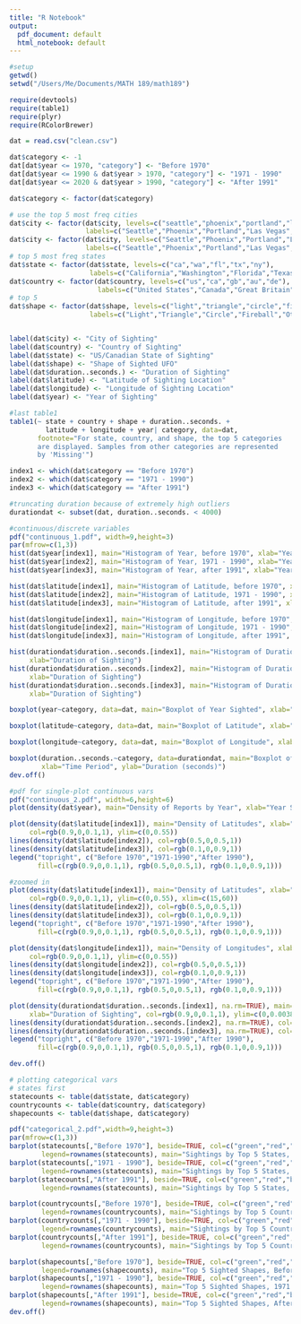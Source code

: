 ```yaml
---
title: "R Notebook"
output:
  pdf_document: default
  html_notebook: default
---
```


```r
#setup
getwd()
setwd("/Users/Me/Documents/MATH 189/math189")

require(devtools)
require(table1)
require(plyr)
require(RColorBrewer)
```

```r
dat = read.csv("clean.csv")
```

```r
dat$category <- -1
dat[dat$year <= 1970, "category"] <- "Before 1970"
dat[dat$year <= 1990 & dat$year > 1970, "category"] <- "1971 - 1990"
dat[dat$year <= 2020 & dat$year > 1990, "category"] <- "After 1991"
```

```r
dat$category <- factor(dat$category)

# use the top 5 most freq cities
dat$city <- factor(dat$city, levels=c("seattle","phoenix","portland","las vegas", "los angeles"),
                   labels=c("Seattle","Phoenix","Portland","Las Vegas", "Los Angeles"))
dat$city <- factor(dat$city, levels=c("Seattle","Phoenix","Portland","Las Vegas", "Los Angeles", "Missing"),
                   labels=c("Seattle","Phoenix","Portland","Las Vegas", "Los Angeles", "Other"))
# top 5 most freq states
dat$state <- factor(dat$state, levels=c("ca","wa","fl","tx","ny"),
                    labels=c("California","Washington","Florida","Texas","New York"))
dat$country <- factor(dat$country, levels=c("us","ca","gb","au","de"),
                      labels=c("United States","Canada","Great Britain","Australia","Germany"))
# top 5
dat$shape <- factor(dat$shape, levels=c("light","triangle","circle","fireball","other"),
                    labels=c("Light","Triangle","Circle","Fireball","Other"))


label(dat$city) <- "City of Sighting"
label(dat$country) <- "Country of Sighting"
label(dat$state) <- "US/Canadian State of Sighting"
label(dat$shape) <- "Shape of Sighted UFO"
label(dat$duration..seconds.) <- "Duration of Sighting"
label(dat$latitude) <- "Latitude of Sighting Location"
label(dat$longitude) <- "Longitude of Sighting Location"
label(dat$year) <- "Year of Sighting"

#last table1
table1(~ state + country + shape + duration..seconds. + 
         latitude + longitude + year| category, data=dat,
       footnote="For state, country, and shape, the top 5 categories
       are displayed. Samples from other categories are represented
       by 'Missing'")
```

```r
index1 <- which(dat$category == "Before 1970")
index2 <- which(dat$category == "1971 - 1990")
index3 <- which(dat$category == "After 1991")

#truncating duration because of extremely high outliers
durationdat <- subset(dat, duration..seconds. < 4000)

#continuous/discrete variables
pdf("continuous_1.pdf", width=9,height=3)
par(mfrow=c(1,3))
hist(dat$year[index1], main="Histogram of Year, before 1970", xlab="Year Sighted")
hist(dat$year[index2], main="Histogram of Year, 1971 - 1990", xlab="Year Sighted")
hist(dat$year[index3], main="Histogram of Year, after 1991", xlab="Year Sighted")

hist(dat$latitude[index1], main="Histogram of Latitude, before 1970", xlab="Latitude")
hist(dat$latitude[index2], main="Histogram of Latitude, 1971 - 1990", xlab="Latitude")
hist(dat$latitude[index3], main="Histogram of Latitude, after 1991", xlab="Latitude")

hist(dat$longitude[index1], main="Histogram of Longitude, before 1970", xlab="Longitude")
hist(dat$longitude[index2], main="Histogram of Longitude, 1971 - 1990", xlab="Longitude")
hist(dat$longitude[index3], main="Histogram of Longitude, after 1991", xlab="Longitude")

hist(durationdat$duration..seconds.[index1], main="Histogram of Duration, before 1970",
     xlab="Duration of Sighting")
hist(durationdat$duration..seconds.[index2], main="Histogram of Duration, 1971-1990",
     xlab="Duration of Sighting")
hist(durationdat$duration..seconds.[index3], main="Histogram of Duration, after 1991",
     xlab="Duration of Sighting")

boxplot(year~category, data=dat, main="Boxplot of Year Sighted", xlab="Time Period")

boxplot(latitude~category, data=dat, main="Boxplot of Latitude", xlab="Time Period")

boxplot(longitude~category, data=dat, main="Boxplot of Longitude", xlab="Time Period")

boxplot(duration..seconds.~category, data=durationdat, main="Boxplot of Duration of Sighting",
        xlab="Time Period", ylab="Duration (seconds)")
dev.off()

#pdf for single-plot continuous vars
pdf("continuous_2.pdf", width=6,height=6)
plot(density(dat$year), main="Density of Reports by Year", xlab="Year Sighted", xlim=c(1940,2020))

plot(density(dat$latitude[index1]), main="Density of Latitudes", xlab="Latitude", 
     col=rgb(0.9,0,0.1,1), ylim=c(0,0.55))
lines(density(dat$latitude[index2]), col=rgb(0.5,0,0.5,1))
lines(density(dat$latitude[index3]), col=rgb(0.1,0,0.9,1))
legend("topright", c("Before 1970","1971-1990","After 1990"), 
       fill=c(rgb(0.9,0,0.1,1), rgb(0.5,0,0.5,1), rgb(0.1,0,0.9,1)))

#zoomed in
plot(density(dat$latitude[index1]), main="Density of Latitudes", xlab="Latitude", 
     col=rgb(0.9,0,0.1,1), ylim=c(0,0.55), xlim=c(15,60))
lines(density(dat$latitude[index2]), col=rgb(0.5,0,0.5,1))
lines(density(dat$latitude[index3]), col=rgb(0.1,0,0.9,1))
legend("topright", c("Before 1970","1971-1990","After 1990"), 
       fill=c(rgb(0.9,0,0.1,1), rgb(0.5,0,0.5,1), rgb(0.1,0,0.9,1)))

plot(density(dat$longitude[index1]), main="Density of Longitudes", xlab="Longitude", 
     col=rgb(0.9,0,0.1,1), ylim=c(0,0.55))
lines(density(dat$longitude[index2]), col=rgb(0.5,0,0.5,1))
lines(density(dat$longitude[index3]), col=rgb(0.1,0,0.9,1))
legend("topright", c("Before 1970","1971-1990","After 1990"), 
       fill=c(rgb(0.9,0,0.1,1), rgb(0.5,0,0.5,1), rgb(0.1,0,0.9,1)))

plot(density(durationdat$duration..seconds.[index1], na.rm=TRUE), main="Density of Sighting Duration",
     xlab="Duration of Sighting", col=rgb(0.9,0,0.1,1), ylim=c(0,0.0038))
lines(density(durationdat$duration..seconds.[index2], na.rm=TRUE), col=rgb(0.5,0,0.5,1))
lines(density(durationdat$duration..seconds.[index3], na.rm=TRUE), col=rgb(0.1,0,0.9,1))
legend("topright", c("Before 1970","1971-1990","After 1990"),
       fill=c(rgb(0.9,0,0.1,1), rgb(0.5,0,0.5,1), rgb(0.1,0,0.9,1)))

dev.off()
```
```r
# plotting categorical vars
# states first
statecounts <- table(dat$state, dat$category)
countrycounts <- table(dat$country, dat$category)
shapecounts <- table(dat$shape, dat$category)

pdf("categorical_2.pdf",width=9,height=3)
par(mfrow=c(1,3))
barplot(statecounts[,"Before 1970"], beside=TRUE, col=c("green","red","blue","yellow","orange"),
        legend=rownames(statecounts), main="Sightings by Top 5 States, Before 1970")
barplot(statecounts[,"1971 - 1990"], beside=TRUE, col=c("green","red","blue","yellow","orange"),
        legend=rownames(statecounts), main="Sightings by Top 5 States, 1971 - 1990")
barplot(statecounts[,"After 1991"], beside=TRUE, col=c("green","red","blue","yellow","orange"),
        legend=rownames(statecounts), main="Sightings by Top 5 States, After 1991")

barplot(countrycounts[,"Before 1970"], beside=TRUE, col=c("green","red","blue","yellow","orange"),
        legend=rownames(countrycounts), main="Sightings by Top 5 Countries, Before 1970")
barplot(countrycounts[,"1971 - 1990"], beside=TRUE, col=c("green","red","blue","yellow","orange"),
        legend=rownames(countrycounts), main="Sightings by Top 5 Countries, 1971 - 1990")
barplot(countrycounts[,"After 1991"], beside=TRUE, col=c("green","red","blue","yellow","orange"),
        legend=rownames(countrycounts), main="Sightings by Top 5 Countries, After 1991")

barplot(shapecounts[,"Before 1970"], beside=TRUE, col=c("green","red","blue","yellow","orange"),
        legend=rownames(shapecounts), main="Top 5 Sighted Shapes, Before 1970")
barplot(shapecounts[,"1971 - 1990"], beside=TRUE, col=c("green","red","blue","yellow","orange"),
        legend=rownames(shapecounts), main="Top 5 Sighted Shapes, 1971 - 1990")
barplot(shapecounts[,"After 1991"], beside=TRUE, col=c("green","red","blue","yellow","orange"),
        legend=rownames(shapecounts), main="Top 5 Sighted Shapes, After 1991")
dev.off()
```


